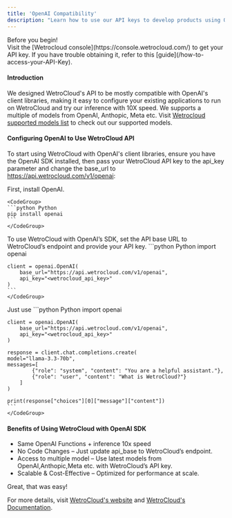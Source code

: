 ---
title: 'OpenAI Compatibility'
description: "Learn how to use our API keys to develop products using OpenAI SDK"
---
<Note>
Before you begin!<br />
Visit the [Wetrocloud console](https://console.wetrocloud.com/) to get your API key. If you have trouble obtaining it, refer to this [guide](/how-to-access-your-API-Key). 
</Note>


#### Introduction 
We designed WetroCloud's API to be mostly compatible with OpenAI's client libraries, making it easy to configure your existing applications to run on WetroCloud and try our inference with 10X speed.
We supports a multiple of models from OpenAI, Anthopic, Meta etc. Visit [Wetrocloud supported models list](/endpoint-explanations/models) to check out our supported models.


#### Configuring OpenAI to Use WetroCloud API
To start using WetroCloud with OpenAI's client libraries, ensure you have the OpenAI SDK installed, then pass your WetroCloud API key to the api_key parameter and change the base_url to https://api.wetrocloud.com/v1/openai:

<Steps>
  <Step title="Install OpenAI SDK">
    First, install OpenAI.
    
    <CodeGroup>
    ```python Python
    pip install openai
    ```
    </CodeGroup>
  </Step>

  <Step title="Configuration">
    To use WetroCloud with OpenAI’s SDK, set the API base URL to WetroCloud’s endpoint and provide your API key.
    <CodeGroup>
    ```python Python
    import openai

    client = openai.OpenAI(
        base_url="https://api.wetrocloud.com/v1/openai",
        api_key="<wetrocloud_api_key>"
    )
    ```
    </CodeGroup>
  </Step>
  <Step title="Example: Text Completion">
    Just use
    <CodeGroup>
    ```python Python
    import openai

    client = openai.OpenAI(
        base_url="https://api.wetrocloud.com/v1/openai",
        api_key="<wetrocloud_api_key>"
    )

    response = client.chat.completions.create(
    model="llama-3.3-70b",
    messages=[
            {"role": "system", "content": "You are a helpful assistant."},
            {"role": "user", "content": "What is WetroCloud?"}
        ]
    )

    print(response["choices"][0]["message"]["content"])
    ```
    </CodeGroup>
  </Step>
</Steps>

#### Benefits of Using WetroCloud with OpenAI SDK 
- Same OpenAI Functions + inference 10x speed 
- No Code Changes – Just update api_base to WetroCloud’s endpoint.
- Access to multiple model – Use latest models from OpenAI,Anthopic,Meta etc. with WetroCloud’s API key.
- Scalable & Cost-Effective – Optimized for performance at scale.


Great, that was easy!

For more details, visit [WetroCloud's website](https://wetrocloud.com/) and [WetroCloud's Documentation](https://docs.wetrocloud.com/).